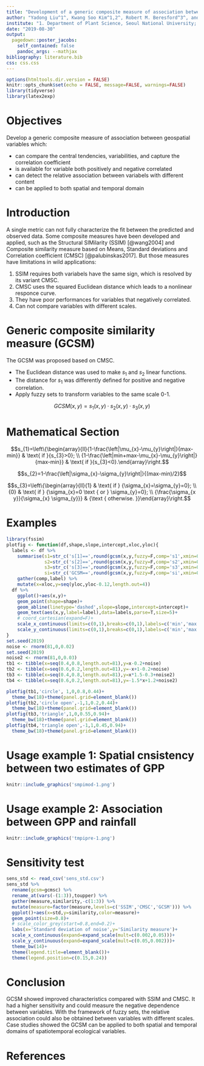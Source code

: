 ```yaml
---
title: "Development of a generic composite measure of association between geospatial variables"
author: "Yadong Liu^1^, Kwang Soo Kim^1,2^, Robert M. Beresford^3^, and David Fleisher^4^"
institute: "1. Department of Plant Science, Seoul National University; 2. Research Institute of Agriculture and Life Sciences, Seoul National University; 3. Department and University Three; 4. Department and University Four"
date: "2019-08-30"
output:
  pagedown::poster_jacobs:
    self_contained: false
    pandoc_args: --mathjax
bibliography: literature.bib
css: css.css
---
```


```r
options(htmltools.dir.version = FALSE)
knitr::opts_chunk$set(echo = FALSE, message=FALSE, warnings=FALSE)
library(tidyverse)
library(latex2exp)
```

# Objectives {.block}

Develop a generic composite measure of association between geospatial variables which:

- can compare the central tendencies, variabilities, and capture the correlation coefficient
- is available for variable both positively and negative correlated
- can detect the relative association between variabels with different content
- can be applied to both spatial and temporal domain

# Introduction

A single metric can not fully characterize the fit between the predicted and observed data. Some composite measures have been developed and applied, such as the Structural SIMilarity (SSIM) [@wang2004] and Composite similarity measure based on Means, Standard deviations and Correlation coefficient (CMSC) [@palubinskas2017]. But those measures have limitations in wild applications:

1. SSIM requires both variabels have the same sign, which is resolved by its variant CMSC.
2. CMSC uses the squared Euclidean distance which leads to a nonlinear responce curve.
3. They have poor performances for variables that negatively correlated.
4. Can not compare variables with different scales.

# Generic composite similarity measure (GCSM)

The GCSM was proposed based on CMSC.

- The Euclidean distance was used to make $s_1$ and $s_2$ linear functions.
- The distance for $s_1$ was differently defined for positive and negative correlation.
- Apply fuzzy sets to transform variables to the same scale 0-1.

$$GCSM(x, y)=s_{1}(x, y) \cdot s_{2}(x, y) \cdot s_{3}(x, y)$$

# Mathematical Section

$$s_{1}=\left\{\begin{array}{ll}{1-\frac{\left|\mu_{x}-\mu_{y}\right|}{max-min}} & \text{ if }{s_{3}>0}; \\ {1-\frac{\left|min+max-\mu_{x}-\mu_{y}\right|}{max-min}} & \text{ if }{s_{3}<0}.\end{array}\right.$$

$$s_{2}=1-\frac{\left|\sigma_{x}-\sigma_{y}\right|}{(max-min)/2}$$

$$s_{3}=\left\{\begin{array}{ll}{1} & \text{ if } {\sigma_{x}=\sigma_{y}=0}; \\ 
{0} & \text{ if } {\sigma_{x}=0 \text { or } \sigma_{y}=0}; \\ 
{\frac{\sigma_{x y}}{\sigma_{x} \sigma_{y}}} & {\text { otherwise. }}\end{array}\right.$$

# Examples

```r
library(fssim)
plotfig <- function(df,shape,slope,intercept,xloc,yloc){
  labels <- df %>% 
    summarise(s1=str_c('s[1]==',round(gcsm(x,y,fuzzy=F,comp='s1',xmin=0,xmax=1,ymin=0,ymax=1),3)),
              s2=str_c('s[2]==',round(gcsm(x,y,fuzzy=F,comp='s2',xmin=0,xmax=1,ymin=0,ymax=1),3)),
              s3=str_c('s[3]==',round(gcsm(x,y,fuzzy=F,comp='s3',xmin=0,xmax=1,ymin=0,ymax=1),3)),
              si=str_c('GCSM==',round(gcsm(x,y,fuzzy=F,comp='si',xmin=0,xmax=1,ymin=0,ymax=1),3))) %>% 
    gather(comp,label) %>% 
    mutate(x=xloc,y=seq(yloc,yloc-0.12,length.out=4))
  df %>% 
    ggplot()+aes(x,y)+
    geom_point(shape=shape)+
    geom_abline(linetype='dashed',slope=slope,intercept=intercept)+
    geom_text(aes(x,y,label=label),data=labels,parse=T,size=5)+
    # coord_cartesian(expand=F)+
    scale_x_continuous(limits=c(0,1),breaks=c(0,1),labels=c('min','max'))+
    scale_y_continuous(limits=c(0,1),breaks=c(0,1),labels=c('min','max'))
}
set.seed(2019)
noise <- rnorm(81,0,0.02)
set.seed(2019)
noise2 <- rnorm(81,0,0.03)
tb1 <- tibble(x=seq(0.4,0.8,length.out=81),y=x-0.2+noise)
tb2 <- tibble(x=seq(0.6,0.2,length.out=81),y=-x+1-0.2+noise)
tb3 <- tibble(x=seq(0.4,0.8,length.out=81),y=x*1.5-0.3+noise2)
tb4 <- tibble(x=seq(0.6,0.2,length.out=81),y=-1.5*x+1.2+noise2)

plotfig(tb1,'circle', 1,0,0.8,0.44)+
  theme_bw(18)+theme(panel.grid=element_blank())
plotfig(tb2,'circle open',-1,1,0.2,0.44)+
  theme_bw(18)+theme(panel.grid=element_blank())
plotfig(tb3,'triangle',1,0,0.55,0.94)+
  theme_bw(18)+theme(panel.grid=element_blank())
plotfig(tb4,'triangle open',-1,1,0.45,0.94)+
  theme_bw(18)+theme(panel.grid=element_blank())
```


# Usage example 1: Spatial cnsistency between two estimates of GPP

```r
knitr::include_graphics('smpimod-1.png')
```

# Usage example 2: Association between GPP and rainfall

```r
knitr::include_graphics('tmpipre-1.png')
```

# Sensitivity test

```r
sens_std <- read_csv('sens_std.csv')
sens_std %>% 
  rename(gcsm=gcmsc) %>% 
  rename_at(vars(-(1:3)),toupper) %>% 
  gather(measure,similarity,-c(1:3)) %>% 
  mutate(measure=factor(measure,levels=c('SSIM','CMSC','GCSM'))) %>% 
  ggplot()+aes(x=std,y=similarity,color=measure)+
  geom_point(size=0.8)+
  # scale_color_grey(start=0.8,end=0.2)+
  labs(x='Standard deviation of noise',y='Similarity measure')+
  scale_x_continuous(expand=expand_scale(mult=c(0.002,0.05)))+
  scale_y_continuous(expand=expand_scale(mult=c(0.05,0.002)))+
  theme_bw(14)+
  theme(legend.title=element_blank())+
  theme(legend.position=c(0.15,0.24))
```


# Conclusion

GCSM showed improved characteristics compared with SSIM and CMSC. It had a higher sensitivity and could measure the negative dependence between variables. With the framework of fuzzy sets, the relative association could also be obtained between variables with different scales. Case studies showed the GCSM can be applied to both spatial and temporal domains of spatiotemporal ecological variables.


# References

